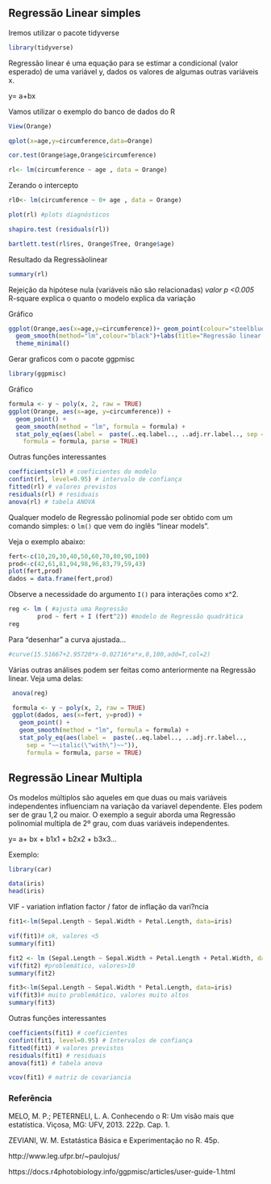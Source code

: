 ## Regressão Linear simples

Iremos utilizar o pacote tidyverse
```{r}
library(tidyverse)
```


Regressão linear é  uma equação para se estimar a condicional (valor esperado) de 
uma variável y, dados os valores de algumas outras variáveis x.

y= a+bx

Vamos utilizar o exemplo do banco de dados do R

```{r}
View(Orange)
```

```{r}
qplot(x=age,y=circumference,data=Orange)
```

```{r}
cor.test(Orange$age,Orange$circumference)
```

```{r}
rl<- lm(circumference ~ age , data = Orange)
```

Zerando o intercepto 
```{r}
rl0<- lm(circumference ~ 0+ age , data = Orange)
```

```{r}
plot(rl) #plots diagnósticos
```

```{r}
shapiro.test (residuals(rl))

bartlett.test(rl$res, Orange$Tree, Orange$age)
```

Resultado da Regressãolinear
```{r}
summary(rl)
```


Rejeição da hipótese nula (variáveis não são relacionadas)
*valor p <0.005*
R-square explica o quanto o modelo explica da variação

Gráfico
```{r}
ggplot(Orange,aes(x=age,y=circumference))+ geom_point(colour="steelblue",size=4)+
  geom_smooth(method="lm",colour="black")+labs(title="Regressão linear de Orange")+
  theme_minimal()  
```


Gerar graficos com o pacote ggpmisc
```{r}
library(ggpmisc)
```

Gráfico
```{r}
formula <- y ~ poly(x, 2, raw = TRUE)
ggplot(Orange, aes(x=age, y=circumference)) +
  geom_point() +
  geom_smooth(method = "lm", formula = formula) +
  stat_poly_eq(aes(label =  paste(..eq.label.., ..adj.rr.label.., sep = "~~~~")),
    formula = formula, parse = TRUE)

```


Outras funções interessantes
```{r}
coefficients(rl) # coeficientes do modelo
confint(rl, level=0.95) # intervalo de confiança
fitted(rl) # valores previstos
residuals(rl) # residuais
anova(rl) # tabela ANOVA
```


Qualquer modelo de Regressão polinomial pode ser obtido com um comando
simples: o `lm()` que vem do inglês "linear models".

Veja o exemplo abaixo:
```{r}
fert<-c(10,20,30,40,50,60,70,80,90,100)
prod<-c(42,61,81,94,98,96,83,79,59,43)
plot(fert,prod)
dados = data.frame(fert,prod)
```

Observe a necessidade do argumento `I()` para interações como x^2.

```{r}
reg <- lm ( #ajusta uma Regressão
        prod ~ fert + I (fert^2)) #modelo de Regressão quadrática
reg
```

Para "desenhar" a curva ajustada...

```{r}
#curve(15.51667+2.95720*x-0.02716*x*x,0,100,add=T,col=2)
```

Várias outras análises podem ser feitas como anteriormente na Regressão linear. Veja uma delas:

```{r}
 anova(reg)
```

```{r}
 formula <- y ~ poly(x, 2, raw = TRUE)
 ggplot(dados, aes(x=fert, y=prod)) +
   geom_point() +
   geom_smooth(method = "lm", formula = formula) +
   stat_poly_eq(aes(label =  paste(..eq.label.., ..adj.rr.label.., 
     sep = "~~italic(\"with\")~~")),
     formula = formula, parse = TRUE)
```


## Regressão Linear Multipla

Os modelos múltiplos  são aqueles em que duas ou mais variáveis independentes influenciam na variação da variavel dependente. Eles podem ser de grau 1,2 ou maior. O exemplo a seguir aborda uma Regressão polinomial multipla  de 2º grau, com duas variáveis independentes.

 y= a+ bx + b1x1 + b2x2 + b3x3...

Exemplo:

```{r}
library(car)
```

```{r}
data(iris)
head(iris)
```

VIF - variation inflation factor / fator de inflação da vari?ncia

```{r}
fit1<-lm(Sepal.Length ~ Sepal.Width + Petal.Length, data=iris)
```

```{r}
vif(fit1)# ok, valores <5
summary(fit1)

```

```{r}
fit2 <- lm (Sepal.Length ~ Sepal.Width + Petal.Length + Petal.Width, data=iris)
vif(fit2) #problemático, valores>10
summary(fit2)
```

```{r}
fit3<-lm(Sepal.Length ~ Sepal.Width * Petal.Length, data=iris)
vif(fit3)# muito problemático, valores muito altos
summary(fit3)
```

Outras funções interessantes

```{r}
coefficients(fit1) # coeficientes
confint(fit1, level=0.95) # Intervalos de confiança
fitted(fit1) # valores previstos
residuals(fit1) # residuais
anova(fit1) # tabela anova

vcov(fit1) # matriz de covariancia 
```


### Referência

MELO, M. P.; PETERNELI, L. A. Conhecendo o R: Um visão mais que estatística. Viçosa, MG: UFV, 2013. 222p. Cap. 1.

ZEVIANI, W. M. Estatástica Básica e Experimentação no R. 45p.

http://www.leg.ufpr.br/~paulojus/

https://docs.r4photobiology.info/ggpmisc/articles/user-guide-1.html



 


